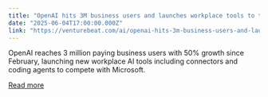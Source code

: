 ```yaml
---
title: "OpenAI hits 3M business users and launches workplace tools to take on Microsoft"
date: "2025-06-04T17:00:00.000Z"
link: "https://venturebeat.com/ai/openai-hits-3m-business-users-and-launches-workplace-tools-to-take-on-microsoft/"
---
```


OpenAI reaches 3 million paying business users with 50% growth since February, launching new workplace AI tools including connectors and coding agents to compete with Microsoft.

[Read more](https://venturebeat.com/ai/openai-hits-3m-business-users-and-launches-workplace-tools-to-take-on-microsoft/)
